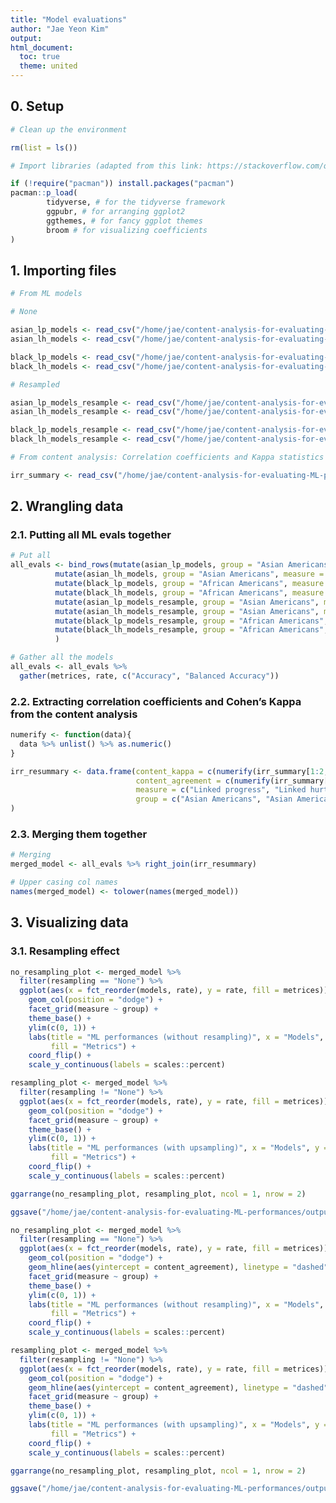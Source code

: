```yaml
---
title: "Model evaluations"
author: "Jae Yeon Kim"
output:
html_document: 
  toc: true
  theme: united
---
```


## 0. Setup 

```r

# Clean up the environment

rm(list = ls())

# Import libraries (adapted from this link: https://stackoverflow.com/questions/4090169/elegant-way-to-check-for-missing-packages-and-install-them)

if (!require("pacman")) install.packages("pacman")
pacman::p_load(
        tidyverse, # for the tidyverse framework
        ggpubr, # for arranging ggplot2 
        ggthemes, # for fancy ggplot themes
        broom # for visualizing coefficients
)
```

## 1. Importing files 

```r

# From ML models 

# None 

asian_lp_models <- read_csv("/home/jae/content-analysis-for-evaluating-ML-performances/processed_data/asian_lp_models.csv")[,-1]
asian_lh_models <- read_csv("/home/jae/content-analysis-for-evaluating-ML-performances/processed_data/asian_lh_models.csv")[,-1]

black_lp_models <- read_csv("/home/jae/content-analysis-for-evaluating-ML-performances/processed_data/black_lp_models.csv")[,-1]
black_lh_models <- read_csv("/home/jae/content-analysis-for-evaluating-ML-performances/processed_data/black_lh_models.csv")[,-1]

# Resampled 

asian_lp_models_resample <- read_csv("/home/jae/content-analysis-for-evaluating-ML-performances/processed_data/asian_lp_models_resample.csv")[,-1]
asian_lh_models_resample <- read_csv("/home/jae/content-analysis-for-evaluating-ML-performances/processed_data/asian_lh_models_resample.csv")[,-1]

black_lp_models_resample <- read_csv("/home/jae/content-analysis-for-evaluating-ML-performances/processed_data/black_lp_models_resample.csv")[,-1]
black_lh_models_resample <- read_csv("/home/jae/content-analysis-for-evaluating-ML-performances/processed_data/black_lh_models_resample.csv")[,-1]

# From content analysis: Correlation coefficients and Kappa statistics 

irr_summary <- read_csv("/home/jae/content-analysis-for-evaluating-ML-performances/processed_data/irr_summary.csv")[,-1]

```

## 2. Wrangling data

### 2.1. Putting all ML evals together

```r
  
# Put all 
all_evals <- bind_rows(mutate(asian_lp_models, group = "Asian Americans", measure = "Linked progress", resampling = "None"),
          mutate(asian_lh_models, group = "Asian Americans", measure = "Linked hurt", resampling = "None"),
          mutate(black_lp_models, group = "African Americans", measure = "Linked progress", resampling = "None"),
          mutate(black_lh_models, group = "African Americans", measure = "Linked hurt", resampling = "None"),
          mutate(asian_lp_models_resample, group = "Asian Americans", measure = "Linked progress", resampling = "Upsampling"),
          mutate(asian_lh_models_resample, group = "Asian Americans", measure = "Linked hurt", resampling = "Upsampling"),
          mutate(black_lp_models_resample, group = "African Americans", measure = "Linked progress", resampling = "Upsampling"),
          mutate(black_lh_models_resample, group = "African Americans", measure = "Linked hurt", resampling = "Upsampling")
          )

# Gather all the models 
all_evals <- all_evals %>%
  gather(metrices, rate, c("Accuracy", "Balanced Accuracy"))

```

### 2.2. Extracting correlation coefficients and Cohen's Kappa from the content analysis

```r

numerify <- function(data){
  data %>% unlist() %>% as.numeric()
}

irr_resummary <- data.frame(content_kappa = c(numerify(irr_summary[1:2, 1]), numerify(irr_summary[1:2, 2])),
                            content_agreement = c(numerify(irr_summary[1:2, 3]), numerify(irr_summary[1:2, 4])),
                            measure = c("Linked progress", "Linked hurt", "Linked progress", "Linked hurt"),
                            group = c("Asian Americans", "Asian Americans", "African Americans", "African Americans")
)

```

### 2.3. Merging them together 

```r

# Merging 
merged_model <- all_evals %>% right_join(irr_resummary) 

# Upper casing col names 
names(merged_model) <- tolower(names(merged_model))

```

## 3. Visualizing data 

### 3.1. Resampling effect  

```r

no_resampling_plot <- merged_model %>%
  filter(resampling == "None") %>%
  ggplot(aes(x = fct_reorder(models, rate), y = rate, fill = metrices)) +
    geom_col(position = "dodge") +
    facet_grid(measure ~ group) +
    theme_base() +
    ylim(c(0, 1)) +
    labs(title = "ML performances (without resampling)", x = "Models", y = "Performance (%)",
         fill = "Metrics") +
    coord_flip() +
    scale_y_continuous(labels = scales::percent)

resampling_plot <- merged_model %>%
  filter(resampling != "None") %>%
  ggplot(aes(x = fct_reorder(models, rate), y = rate, fill = metrices)) +
    geom_col(position = "dodge") +
    facet_grid(measure ~ group) +
    theme_base() +
    ylim(c(0, 1)) +
    labs(title = "ML performances (with upsampling)", x = "Models", y = "Performance (%)",
         fill = "Metrics") +
    coord_flip() +
    scale_y_continuous(labels = scales::percent)

ggarrange(no_resampling_plot, resampling_plot, ncol = 1, nrow = 2)

ggsave("/home/jae/content-analysis-for-evaluating-ML-performances/outputs/ml_performances.png", height = 10, width = 12)

```

```r

no_resampling_plot <- merged_model %>%
  filter(resampling == "None") %>%
  ggplot(aes(x = fct_reorder(models, rate), y = rate, fill = metrices)) +
    geom_col(position = "dodge") +
    geom_hline(aes(yintercept = content_agreement), linetype = "dashed") +
    facet_grid(measure ~ group) +
    theme_base() +
    ylim(c(0, 1)) +
    labs(title = "ML performances (without resampling)", x = "Models", y = "Performance (%)",
         fill = "Metrics") +
    coord_flip() +
    scale_y_continuous(labels = scales::percent)

resampling_plot <- merged_model %>%
  filter(resampling != "None") %>%
  ggplot(aes(x = fct_reorder(models, rate), y = rate, fill = metrices)) +
    geom_col(position = "dodge") +
    geom_hline(aes(yintercept = content_agreement), linetype = "dashed") +
    facet_grid(measure ~ group) +
    theme_base() +
    ylim(c(0, 1)) +
    labs(title = "ML performances (with upsampling)", x = "Models", y = "Performance (%)",
         fill = "Metrics") +
    coord_flip() +
    scale_y_continuous(labels = scales::percent)

ggarrange(no_resampling_plot, resampling_plot, ncol = 1, nrow = 2)

ggsave("/home/jae/content-analysis-for-evaluating-ML-performances/outputs/ml_content.png", height = 10, width = 12)
```

